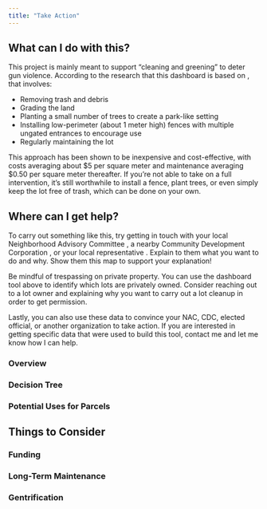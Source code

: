 ---
title: "Take Action"
---

## What can I do with this?
This project is mainly meant to support "cleaning and greening" to deter gun violence. According to the research that this dashboard is based on , that involves:

 - Removing trash and debris
 - Grading the land
 - Planting a small number of trees to create a park-like setting
 - Installing low-perimeter (about 1 meter high) fences with multiple ungated entrances to encourage use
 - Regularly maintaining the lot

This approach has been shown to be inexpensive and cost-effective, with costs averaging about $5 per square meter and maintenance averaging $0.50 per square meter thereafter. If you're not able to take on a full intervention, it's still worthwhile to install a fence, plant trees, or even simply keep the lot free of trash, which can be done on your own.

## Where can I get help?
To carry out something like this, try getting in touch with your local Neighborhood Advisory Committee , a nearby Community Development Corporation , or your local representative . Explain to them what you want to do and why. Show them this map to support your explanation!

Be mindful of trespassing on private property. You can use the dashboard tool above to identify which lots are privately owned. Consider reaching out to a lot owner and explaining why you want to carry out a lot cleanup in order to get permission.

Lastly, you can also use these data to convince your NAC, CDC, elected official, or another organization to take action. If you are interested in getting specific data that were used to build this tool, contact me and let me know how I can help.

### Overview

### Decision Tree

### Potential Uses for Parcels

## Things to Consider

### Funding

### Long-Term Maintenance

### Gentrification

